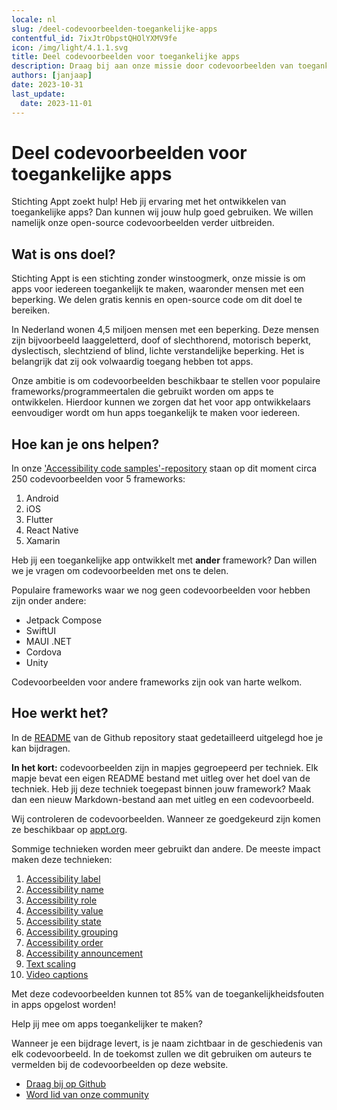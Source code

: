 ```yaml
---
locale: nl
slug: /deel-codevoorbeelden-toegankelijke-apps
contentful_id: 7ixJtrObpstQHOlYXMV9fe
icon: /img/light/4.1.1.svg
title: Deel codevoorbeelden voor toegankelijke apps
description: Draag bij aan onze missie door codevoorbeelden van toegankelijke apps te delen.
authors: [janjaap]
date: 2023-10-31
last_update:
  date: 2023-11-01
---
```


# Deel codevoorbeelden voor toegankelijke apps

Stichting Appt zoekt hulp! Heb jij ervaring met het ontwikkelen van toegankelijke apps? Dan kunnen wij jouw hulp goed gebruiken. We willen namelijk onze open-source codevoorbeelden verder uitbreiden.

## Wat is ons doel?

Stichting Appt is een stichting zonder winstoogmerk, onze missie is om apps voor iedereen toegankelijk te maken, waaronder mensen met een beperking. We delen gratis kennis en open-source code om dit doel te bereiken.

In Nederland wonen 4,5 miljoen mensen met een beperking. Deze mensen zijn bijvoorbeeld laaggeletterd, doof of slechthorend, motorisch beperkt, dyslectisch, slechtziend of blind, lichte verstandelijke beperking. Het is belangrijk dat zij ook volwaardig toegang hebben tot apps.

Onze ambitie is om codevoorbeelden beschikbaar te stellen voor populaire frameworks/programmeertalen die gebruikt worden om apps te ontwikkelen. Hierdoor kunnen we zorgen dat het voor app ontwikkelaars eenvoudiger wordt om hun apps toegankelijk te maken voor iedereen.

## Hoe kan je ons helpen?

In onze ['Accessibility code samples'-repository](https://github.com/appt-org/accessibility-code-examples) staan op dit moment circa 250 codevoorbeelden voor 5 frameworks:

1. Android
2. iOS
3. Flutter
4. React Native
5. Xamarin

Heb jij een toegankelijke app ontwikkelt met **ander** framework? Dan willen we je vragen om codevoorbeelden met ons te delen.

Populaire frameworks waar we nog geen codevoorbeelden voor hebben zijn onder andere:

- Jetpack Compose
- SwiftUI
- MAUI .NET
- Cordova
- Unity

Codevoorbeelden voor andere frameworks zijn ook van harte welkom.

## Hoe werkt het?

In de [README](https://github.com/appt-org/accessibility-code-examples#readme) van de Github repository staat gedetailleerd uitgelegd hoe je kan bijdragen.

**In het kort:** codevoorbeelden zijn in mapjes gegroepeerd per techniek. Elk mapje bevat een eigen README bestand met uitleg over het doel van de techniek. Heb jij deze techniek toegepast binnen jouw framework? Maak dan een nieuw Markdown-bestand aan met uitleg en een codevoorbeeld.

Wij controleren de codevoorbeelden. Wanneer ze goedgekeurd zijn komen ze beschikbaar op [appt.org](https://appt.org).

Sommige technieken worden meer gebruikt dan andere. De meeste impact maken deze technieken:

1. [Accessibility label](https://github.com/appt-org/accessibility-code-examples/tree/main/accessibility-label)
2. [Accessibility name](https://github.com/appt-org/accessibility-code-examples/tree/main/accessibility-name)
3. [Accessibility role](https://github.com/appt-org/accessibility-code-examples/tree/main/accessibility-role)
4. [Accessibility value](https://github.com/appt-org/accessibility-code-examples/tree/main/accessibility-value)
5. [Accessibility state](https://github.com/appt-org/accessibility-code-examples/tree/main/accessibility-state)
6. [Accessibility grouping](https://github.com/appt-org/accessibility-code-examples/tree/main/accessibility-group)
7. [Accessibility order](https://github.com/appt-org/accessibility-code-examples/tree/main/accessibility-order)
8. [Accessibility announcement](https://github.com/appt-org/accessibility-code-examples/tree/main/accessibility-announcement)
9. [Text scaling](https://github.com/appt-org/accessibility-code-examples/tree/main/text-scale)
10. [Video captions](https://github.com/appt-org/accessibility-code-examples/tree/main/media-captions)

Met deze codevoorbeelden kunnen tot 85% van de toegankelijkheidsfouten in apps opgelost worden!

Help jij mee om apps toegankelijker te maken?

Wanneer je een bijdrage levert, is je naam zichtbaar in de geschiedenis van elk codevoorbeeld. In de toekomst zullen we dit gebruiken om auteurs te vermelden bij de codevoorbeelden op deze website.

- [Draag bij op Github](https://github.com/appt-org/accessibility-code-examples/tree/main)
- [Word lid van onze community](https://appt.li/slack)
